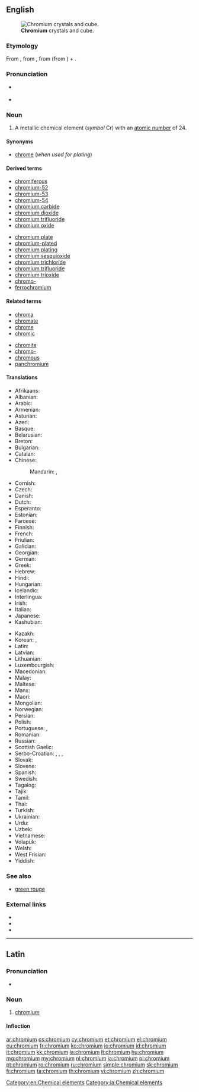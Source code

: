 {{also|Chromium}}
==English==
{{wikipedia}}
{{elements|Cr|vanadium|V|manganese|Mn}}
[[File:Chromium crystals and 1cm3 cube.jpg|thumb|'''Chromium''' crystals and cube.]]

===Etymology===
From {{etyl|NL.|en}}, from {{etyl|fr|en}} {{term|chrome||lang=fr}}, from {{etyl|grc|en}} {{term|χρῶμα|sc=polytonic|tr=khrōma||color|lang=grc}} (from {{etyl|ine-pro|en}} {{m|ine-pro|*gʰreu||to grind, rub}}) + {{term|-ium|lang=la}}.

===Pronunciation===
* {{a|US}} {{IPA|/ˈkɹoʊmiəm/|lang=en}}
* {{audio|en-us-chromium.ogg|Audio (US)|lang=en}}

===Noun===
{{en-noun|~}}

# A metallic chemical element (''symbol'' Cr) with an [[atomic number]] of 24.

====Synonyms====
* [[chrome]] (''when used for plating'')

====Derived terms====
{{der-top}}
* [[chromiferous]]
* [[chromium-52]]
* [[chromium-53]]
* [[chromium-54]]
* [[chromium carbide]]
* [[chromium dioxide]]
* [[chromium trifluoride]]
* [[chromium oxide]]
{{der-mid}}
* [[chromium plate]]
* [[chromium-plated]]
* [[chromium plating]]
* [[chromium sesquioxide]]
* [[chromium trichloride]]
* [[chromium trifluoride]]
* [[chromium trioxide]]
* [[chromo-]]
* [[ferrochromium]]
{{der-bottom}}

====Related terms====
{{rel-top}}
* [[chroma]]
* [[chromate]]
* [[chrome]]
* [[chromic]]
{{rel-mid}}
* [[chromite]]
* [[chromo-]]
* [[chromous]]
* [[panchromium]]
{{rel-bottom}}

====Translations====
{{trans-top|chemical element}}
* Afrikaans: {{t|af|chroom}}
* Albanian: {{t|sq|krom}}
* Arabic: {{t|ar|كروم|m|tr=kruum}}
* Armenian: {{t|hy|քրոմ|tr=k‘rom}}
* Asturian: {{t|ast|cromu|m}}
* Azeri: {{t|az|xrom}}
* Basque: {{t|eu|kromoa}}
* Belarusian: {{t|be|хром|m|tr=xrom}}
* Breton: {{t+|br|krom|m}}
* Bulgarian: {{t+|bg|хром|m|tr=hrom}}
* Catalan: {{t|ca|crom}}
* Chinese:
*: Mandarin: {{t+|cmn|鉻|sc=Hani}}, {{t+|cmn|铬|tr=gè|sc=Hani}}
* Cornish: {{t|kw|cromyum}}
* Czech: {{t+|cs|chrom}}
* Danish: {{t|da|krom}}
* Dutch: {{t+|nl|chroom|n}}
* Esperanto: {{t+|eo|kromo}}
* Estonian: {{t|et|kroom}}
* Faroese: {{t|fo|krom}}
* Finnish: {{t+|fi|kromi}}
* French: {{t+|fr|chrome|m}}
* Friulian: {{t|fur|crom}}
* Galician: {{t+|gl|cromo}}
* Georgian: {{t|ka|ქრომი|tr=k'romi|sc=Geor}}
* German: {{t+|de|Chrom|n}}
* Greek: {{t+|el|χρώμιο|n|tr=chrómio}}
* Hebrew: {{t+|he|כרום|tr=krom}}
* Hindi: {{t|hi|वर्णातु|tr=varnaatu}}
* Hungarian: {{t+|hu|króm}}
* Icelandic: {{t+|is|króm}}
* Interlingua: {{t|ia|chromo}}
* Irish: {{t+|ga|cróimiam|m}}
* Italian: {{t+|it|cromo|m}}
* Japanese: {{t+|ja|クロム|tr=kuromu}}
* Kashubian: {{t|csb|chróm}}
{{trans-mid}}
* Kazakh: {{t|kk|хром|tr=khrom|sc=Cyrl}}
* Korean: {{t+|ko|크롬|tr=keurom|sc=Hang}}, {{t+|ko|크로뮴|tr=keuromyum|sc=Hang}}
* Latin: {{t+|la|chrōmium|n}}
* Latvian: {{t|lv|hroms}}
* Lithuanian: {{t+|lt|chromas}}
* Luxembourgish: {{t|lb|Chrom}}
* Macedonian: {{t|mk|хром|m|tr=hrom}}
* Malay: {{t|ms|kromium}}
* Maltese: {{t|mt|kromju}}
* Manx: {{t|gv|cromium}}
* Maori: {{t|mi|koromiama}}
* Mongolian: {{t+|mn|хром|tr=khrom|sc=Cyrl}}
* Norwegian: {{t+|no|krom}}
* Persian: {{t+|fa|کروم|tr=korom|sc=fa-Arab}}
* Polish: {{t+|pl|chrom|m}}
* Portuguese: {{t+|pt|cromo|m}}, {{t+|pt|crómio|m}}
* Romanian: {{t+|ro|crom|n}}
* Russian: {{t+|ru|хром|m|tr=xrom}}
* Scottish Gaelic: {{t|gd|cròimiam}}
* Serbo-Croatian: {{t|sh|хром|m|sc=Cyrl}}, {{t+|sh|hrom|m}}, {{t|sh|кром|m|sc=Cyrl}}, {{t+|sh|krom|m}}
* Slovak: {{t|sk|chróm}}
* Slovene: {{t+|sl|krom}}
* Spanish: {{t+|es|cromo|m}}
* Swedish: {{t+|sv|krom|n}}
* Tagalog: {{t|tl|kromo}}
* Tajik: {{t|tg|хром|tr=hrom|sc=Cyrl}}
* Tamil: {{t|ta|நீலிரும்பு|tr=neelirumbu}}
* Thai: {{t|th|โครเมียม|tr=khrōmiam}}
* Turkish: {{t+|tr|krom}}
* Ukrainian: {{t|uk|хром|m|tr=xrom}}
* Urdu: {{t|ur|کرومیم}}
* Uzbek: {{t|uz|хром|tr=khrom|sc=Cyrl}}
* Vietnamese: {{t|vi|crom}}
* Volapük: {{t+|vo|kromin}}
* Welsh: {{t+|cy|cromiwm}}
* West Frisian: {{t|fy|groom}}
* Yiddish: {{t|yi|קראָומיאַם|tr=krovmiam|sc=Hebr}}
{{trans-bottom}}

===See also===
* [[green rouge]]

===External links===
* {{R:Webster 1913}}
* {{R:Century 1911}}
* {{R:OneLook}}

[[Category:en:Chemical elements]]

----

==Latin==
{{wikipedia|lang=la}}

===Pronunciation===
* {{la-pronunc|chrōmium}}

===Noun===
{{la-noun|chrōmium|chromii|chrōmiī|n|second}}

# [[#English|chromium]]

====Inflection====
{{la-decl-2nd-N|chrōmi}}

[[Category:la:Chemical elements]]

[[ar:chromium]]
[[cs:chromium]]
[[cy:chromium]]
[[et:chromium]]
[[el:chromium]]
[[eu:chromium]]
[[fr:chromium]]
[[ko:chromium]]
[[io:chromium]]
[[id:chromium]]
[[it:chromium]]
[[kk:chromium]]
[[la:chromium]]
[[lt:chromium]]
[[hu:chromium]]
[[mg:chromium]]
[[my:chromium]]
[[nl:chromium]]
[[ja:chromium]]
[[pl:chromium]]
[[pt:chromium]]
[[ro:chromium]]
[[ru:chromium]]
[[simple:chromium]]
[[sk:chromium]]
[[fi:chromium]]
[[ta:chromium]]
[[th:chromium]]
[[vi:chromium]]
[[zh:chromium]]
